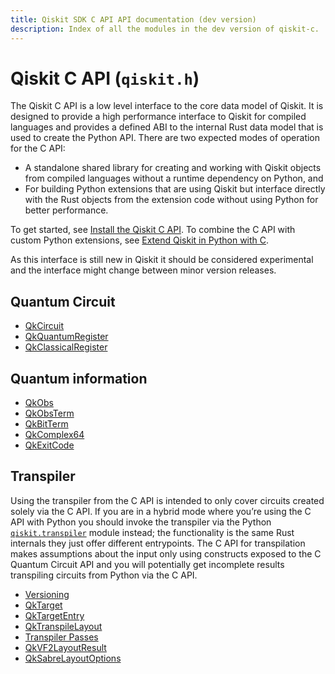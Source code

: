 ```yaml
---
title: Qiskit SDK C API API documentation (dev version)
description: Index of all the modules in the dev version of qiskit-c.
---
```


<span id="qiskit-c-api-qiskit-h" />

# Qiskit C API (`qiskit.h`)

The Qiskit C API is a low level interface to the core data model of Qiskit. It is designed to provide a high performance interface to Qiskit for compiled languages and provides a defined ABI to the internal Rust data model that is used to create the Python API. There are two expected modes of operation for the C API:

*   A standalone shared library for creating and working with Qiskit objects from compiled languages without a runtime dependency on Python, and
*   For building Python extensions that are using Qiskit but interface directly with the Rust objects from the extension code without using Python for better performance.

To get started, see [Install the Qiskit C API](/docs/guides/install-c-api). To combine the C API with custom Python extensions, see [Extend Qiskit in Python with C](/docs/guides/c-extension-for-python).

As this interface is still new in Qiskit it should be considered experimental and the interface might change between minor version releases.

## Quantum Circuit

*   [QkCircuit](qk-circuit)
*   [QkQuantumRegister](qk-quantum-register)
*   [QkClassicalRegister](qk-classical-register)

## Quantum information

*   [QkObs](qk-obs)
*   [QkObsTerm](qk-obs-term)
*   [QkBitTerm](qk-bit-term)
*   [QkComplex64](qk-complex-64)
*   [QkExitCode](qk-exit-code)

## Transpiler

Using the transpiler from the C API is intended to only cover circuits created solely via the C API. If you are in a hybrid mode where you’re using the C API with Python you should invoke the transpiler via the Python [`qiskit.transpiler`](/docs/api/qiskit/dev/transpiler#module-qiskit.transpiler "qiskit.transpiler") module instead; the functionality is the same Rust internals they just offer different entrypoints. The C API for transpilation makes assumptions about the input only using constructs exposed to the C Quantum Circuit API and you will potentially get incomplete results transpiling circuits from Python via the C API.

*   [Versioning](version)
*   [QkTarget](qk-target)
*   [QkTargetEntry](qk-target-entry)
*   [QkTranspileLayout](qk-transpile-layout)
*   [Transpiler Passes](qk-transpiler-passes)
*   [QkVF2LayoutResult](qk-vf-2-layout-result)
*   [QkSabreLayoutOptions](qk-sabre-layout-options)

